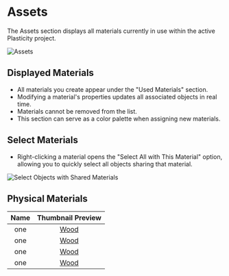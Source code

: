 # Assets

The Assets section displays all materials currently in use within the active Plasticity project. 

![Assets](/img/assets.png)

## Displayed Materials

- All materials you create appear under the "Used Materials" section.
- Modifying a material's properties updates all associated objects in real time. 
- Materials cannot be removed from the list.
- This section can serve as a color palette when assigning new materials.

## Select Materials

- Right-clicking a material opens the "Select All with This Material" option, allowing you to quickly select all objects sharing that material.

![Select Objects with Shared Materials](/img/assets-select-materials.png)

## Physical Materials

| Name | Thumbnail Preview |
| :---: | :---------------: |
| one | [Wood](/img/wood-walnut.png)|
| one | [Wood](/img/wood-walnut.png)|
| one | [Wood](/img/wood-walnut.png)|
| one | [Wood](/img/wood-walnut.png)|